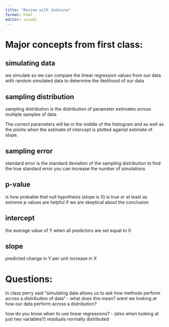 ```yaml
---
title: "Review with Jashvina"
format: html
editor: visual
---
```


# Major concepts from first class:

## simulating data

we simulate so we can compare the linear regression values from our data with random simulated data to determine the likelihood of our data

## sampling distribution

sampling distribution is the distribution of parameter estimates across multiple samples of data

The correct parameters will be in the middle of the histogram and as well as the points when the estimate of intercept is plotted against estimate of slope.

## sampling error

standard error is the standard deviation of the sampling distribution to find the true standard error you can increase the number of simulations

## p-value

is how probable that null hypothesis (slope is 0) is true or at least as extreme p values are helpful if we are skeptical about the conclusion

## intercept

the average value of Y when all predictors are set equal to 0

## slope

predicted change in Y per unit increase in X

# Questions:

In class perry said "simulating data allows us to ask how methods perform across a distribution of data" - what does this mean? arent we looking at how our data perform across a distribution?

how do you know when to use linear regressions? - (also when looking at just two variables?) residuals normally distributed
